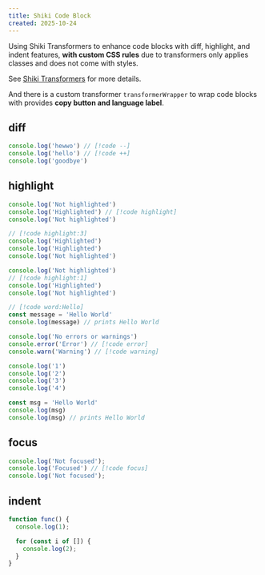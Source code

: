 ```yaml
---
title: Shiki Code Block
created: 2025-10-24
---
```


Using Shiki Transformers to enhance code blocks with diff, highlight, and indent features, **with custom CSS rules** due to transformers only applies classes and does not come with styles.

See [Shiki Transformers](https://shiki.style/packages/transformers) for more details.

And there is a custom transformer `transformerWrapper` to wrap code blocks with provides **copy button and language label**.

## diff

```ts
console.log('hewwo') // [!code --]
console.log('hello') // [!code ++]
console.log('goodbye')
```

## highlight

```ts
console.log('Not highlighted')
console.log('Highlighted') // [!code highlight]
console.log('Not highlighted')
```

```ts
// [!code highlight:3]
console.log('Highlighted')
console.log('Highlighted')
console.log('Not highlighted')
```

```ts
console.log('Not highlighted')
// [!code highlight:1]
console.log('Highlighted')
console.log('Not highlighted')
```

```ts
// [!code word:Hello]
const message = 'Hello World'
console.log(message) // prints Hello World
```

```ts
console.log('No errors or warnings')
console.error('Error') // [!code error]
console.warn('Warning') // [!code warning]
```

```js {1,3-4}
console.log('1')
console.log('2')
console.log('3')
console.log('4')
```

```js /Hello/
const msg = 'Hello World'
console.log(msg)
console.log(msg) // prints Hello World
```

## focus

```ts
console.log('Not focused');
console.log('Focused') // [!code focus]
console.log('Not focused');
```

## indent

```js
function func() {
  console.log(1);

  for (const i of []) {
    console.log(2);
  }
}

```
